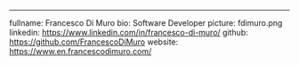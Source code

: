 ---
fullname: Francesco Di Muro
bio: Software Developer
picture: fdimuro.png
linkedin: https://www.linkedin.com/in/francesco-di-muro/
github: https://github.com/FrancescoDiMuro
website: https://www.en.francescodimuro.com/
